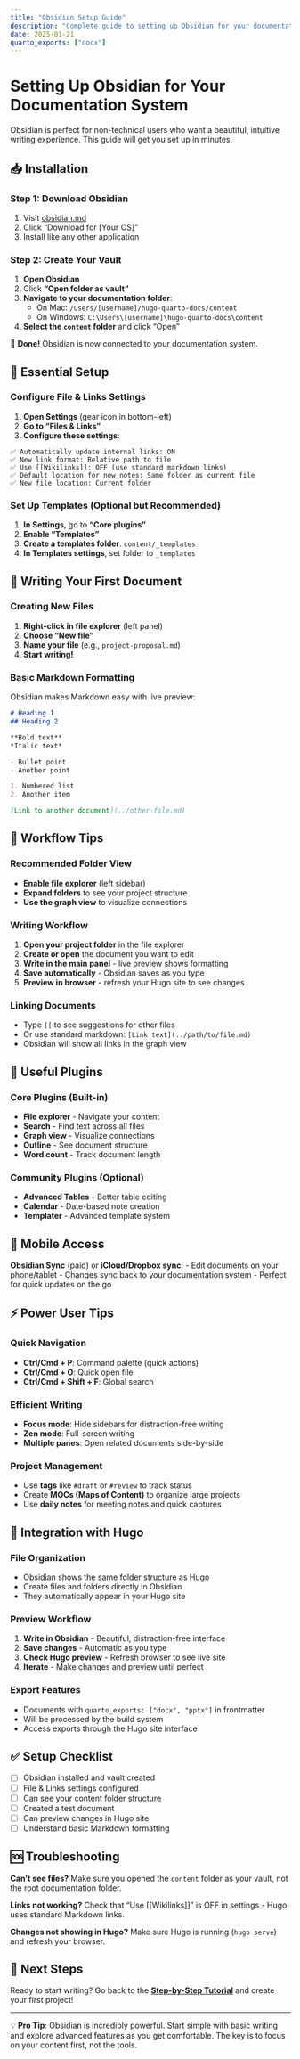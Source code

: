 ```yaml
---
title: "Obsidian Setup Guide"
description: "Complete guide to setting up Obsidian for your documentation system"
date: 2025-01-21
quarto_exports: ["docx"]
---
```


# Setting Up Obsidian for Your Documentation System

Obsidian is perfect for non-technical users who want a beautiful, intuitive writing experience. This guide will get you set up in minutes.

## 📥 Installation

### Step 1: Download Obsidian
1. Visit [obsidian.md](https://obsidian.md)
2. Click "Download for [Your OS]"
3. Install like any other application

### Step 2: Create Your Vault
1. **Open Obsidian**
2. Click **"Open folder as vault"**
3. **Navigate to your documentation folder**:
   - On Mac: `/Users/[username]/hugo-quarto-docs/content`
   - On Windows: `C:\Users\[username]\hugo-quarto-docs\content`
4. **Select the `content` folder** and click "Open"

🎉 **Done!** Obsidian is now connected to your documentation system.

## 🎨 Essential Setup

### Configure File & Links Settings

1. **Open Settings** (gear icon in bottom-left)
2. **Go to "Files & Links"**
3. **Configure these settings**:

```
✅ Automatically update internal links: ON
✅ New link format: Relative path to file  
✅ Use [[Wikilinks]]: OFF (use standard markdown links)
✅ Default location for new notes: Same folder as current file
✅ New file location: Current folder
```

### Set Up Templates (Optional but Recommended)

1. **In Settings**, go to **"Core plugins"**
2. **Enable "Templates"**
3. **Create a templates folder**: `content/_templates`
4. **In Templates settings**, set folder to `_templates`

## 📝 Writing Your First Document

### Creating New Files

1. **Right-click in file explorer** (left panel)
2. **Choose "New file"**
3. **Name your file** (e.g., `project-proposal.md`)
4. **Start writing!**

### Basic Markdown Formatting

Obsidian makes Markdown easy with live preview:

```markdown
# Heading 1
## Heading 2

**Bold text**
*Italic text*

- Bullet point
- Another point

1. Numbered list
2. Another item

[Link to another document](../other-file.md)
```

## 🚀 Workflow Tips

### Recommended Folder View
- **Enable file explorer** (left sidebar)
- **Expand folders** to see your project structure
- **Use the graph view** to visualize connections

### Writing Workflow
1. **Open your project folder** in the file explorer
2. **Create or open** the document you want to edit
3. **Write in the main panel** - live preview shows formatting
4. **Save automatically** - Obsidian saves as you type
5. **Preview in browser** - refresh your Hugo site to see changes

### Linking Documents
- Type `[[` to see suggestions for other files
- Or use standard markdown: `[Link text](../path/to/file.md)`
- Obsidian will show all links in the graph view

## 🔧 Useful Plugins

### Core Plugins (Built-in)
- **File explorer** - Navigate your content
- **Search** - Find text across all files  
- **Graph view** - Visualize connections
- **Outline** - See document structure
- **Word count** - Track document length

### Community Plugins (Optional)
- **Advanced Tables** - Better table editing
- **Calendar** - Date-based note creation
- **Templater** - Advanced template system

## 📱 Mobile Access

**Obsidian Sync** (paid) or **iCloud/Dropbox sync**:
- Edit documents on your phone/tablet
- Changes sync back to your documentation system
- Perfect for quick updates on the go

## ⚡ Power User Tips

### Quick Navigation
- **Ctrl/Cmd + P**: Command palette (quick actions)
- **Ctrl/Cmd + O**: Quick open file
- **Ctrl/Cmd + Shift + F**: Global search

### Efficient Writing
- **Focus mode**: Hide sidebars for distraction-free writing
- **Zen mode**: Full-screen writing
- **Multiple panes**: Open related documents side-by-side

### Project Management
- Use **tags** like `#draft` or `#review` to track status
- Create **MOCs (Maps of Content)** to organize large projects
- Use **daily notes** for meeting notes and quick captures

## 🔄 Integration with Hugo

### File Organization
- Obsidian shows the same folder structure as Hugo
- Create files and folders directly in Obsidian
- They automatically appear in your Hugo site

### Preview Workflow
1. **Write in Obsidian** - Beautiful, distraction-free interface
2. **Save changes** - Automatic as you type  
3. **Check Hugo preview** - Refresh browser to see live site
4. **Iterate** - Make changes and preview until perfect

### Export Features
- Documents with `quarto_exports: ["docx", "pptx"]` in frontmatter
- Will be processed by the build system
- Access exports through the Hugo site interface

## ✅ Setup Checklist

- [ ] Obsidian installed and vault created
- [ ] File & Links settings configured  
- [ ] Can see your content folder structure
- [ ] Created a test document
- [ ] Can preview changes in Hugo site
- [ ] Understand basic Markdown formatting

## 🆘 Troubleshooting

**Can't see files?** Make sure you opened the `content` folder as your vault, not the root documentation folder.

**Links not working?** Check that "Use [[Wikilinks]]" is OFF in settings - Hugo uses standard Markdown links.

**Changes not showing in Hugo?** Make sure Hugo is running (`hugo serve`) and refresh your browser.

## 🚀 Next Steps

Ready to start writing? Go back to the **[Step-by-Step Tutorial](../project-creation-tutorial/)** and create your first project!

---

💡 **Pro Tip**: Obsidian is incredibly powerful. Start simple with basic writing and explore advanced features as you get comfortable. The key is to focus on your content first, not the tools.